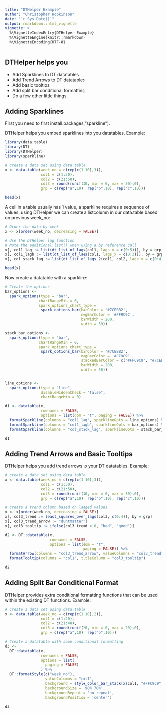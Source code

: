 ---
title: "DTHelper Example"
author: "Christopher Hopkinson"
date: "`r Sys.Date()`"
output: rmarkdown::html_vignette
vignette: >
  %\VignetteIndexEntry{DTHelper Example}
  %\VignetteEngine{knitr::rmarkdown}
  %\VignetteEncoding{UTF-8}
---

## DTHelper helps you 

* Add Sparklines to DT datatables
* Add Trend Arrows to DT datatables
* Add basic tooltips
* Add split bar conditional formatting
* Do a few other little things

## Adding Sparklines

First you need to first install.packages("sparkline").  

DTHelper helps you embed sparklines into you datatables. Example:


```{r}
library(data.table)
library(DT)
library(DTHelper)
library(sparkline)

# create a data set using data.table
x <- data.table(week_no = c(rep(c(1:10),3)), 
                col1 = c(1:30), 
                col2 = c(21:50),
                col3 = round(runif(30, min = 0, max = 30),0),
                grp = c(rep("a",10), rep("b",10), rep("c",10)))

head(x)
```

A cell in a table usually has 1 value, a sparkline requires a sequence of values. using DTHelper we can create a listcolumn in our data.table based on previous week_no:

```{r}
# Order the data by week
x <- x[order(week_no, decreasing = FALSE)]

# Use the DTHelper lag function
# Note the additional list() when using a by reference call
x[, col1_lag := list(dt_list_of_lags(col1, lags_x = c(0:5))), by = grp]
x[, col1_lagb := list(dt_list_of_lags(col1, lags_x = c(0:3))), by = grp]
x[, col_stack_lag := list(dt_list_of_lags_2(col1, col2, lags_x = c(0:4))), by = grp]

head(x)
```

Now create a datatable with a sparkline:

```{r}

# Create the options
bar_options <- 
  spark_options(type = "bar",
               chartRangeMin = 0,
               spark_options_chart_type = 
                spark_options_bar(barColor = '#7CEBB2',
                                  negBarColor = '#FF9C9C',
                                  barWidth = 200,
                                  width = 50))

stack_bar_options <- 
  spark_options(type = "bar",
               chartRangeMin = 0,
               spark_options_chart_type = 
                spark_options_bar(barColor = '#7CEBB2',
                                  negBarColor = '#FF9C9C',
                                  stackedBarColor = c("#FFC9C9", "#7CEBB2"),
                                  barWidth = 200,
                                  width = 50))


line_options <- 
  spark_options(type = "line",
                disableHiddenCheck = "false",
                chartRangeMin = 0)

d1 <- datatable(x, 
                rownames = FALSE,
                options = list(dom = "t", paging = FALSE)) %>% 
  formatSparkline(columns = "col1_lag", sparklineOpts = line_options) %>% 
  formatSparkline(columns = "col1_lagb", sparklineOpts = bar_options) %>% 
  formatSparkline(columns = "col_stack_lag", sparklineOpts = stack_bar_options)

d1
```


## Adding Trend Arrows and Basic Tooltips

DTHelper helps you add trend arrows to your DT datatables. Example:

```{r}

# create a data set using data.table
x <- data.table(week_no = c(rep(c(1:10),3)), 
                col1 = c(1:30), 
                col2 = c(21:50),
                col3 = round(runif(30, min = 0, max = 30),0),
                grp = c(rep("a",10), rep("b",10), rep("c",10)))

# create a trend column based on lagged values
x <- x[order(week_no, decreasing = FALSE)]
x[, col3_trend := least_squares_over_lags(col3, c(0:4)), by = grp]
x[, col3_trend_arrow := "duntmatter"]
x[, col3_tooltip := ifelse(col3_trend < 0, "bad", "good")]

d2 <- DT::datatable(x,
                    rownames = FALSE,
                    options = list(dom = "t",
                                   paging = FALSE)) %>% 
  formatArrow(columns = "col3_trend_arrow", valueColumns = "col3_trend", titleColumn = "col3_tooltip") %>% 
  formatTooltip(columns = "col1", titleColumn = "col3_tooltip")

d2

```

## Adding Split Bar Conditional Format

DTHelper provides extra conditional formatting functions that can be used within the existing DT functions. Example:

```{r}
# create a data set using data.table
x <- data.table(week_no = c(rep(c(1:10),2)), 
                col1 = c(1:20), 
                col2 = c(21:40),
                col3 = round(runif(20, min = 0, max = 20),0),
                grp = c(rep("a",10), rep("b",10)))

# Create a datatable with some conditional formatting
d3 <- 
  DT::datatable(x,
                rownames = FALSE,
                options = list(
                  paging = FALSE)
                ) %>% 
  DT::formatStyle(c("week_no"), 
                  valueColumns = "col1",
                  background = style_color_bar_stack(x$col1, "#FFC9C9", "#7CEBB2", min_range = min(x$col1), max_range = max(x$col1)),
                  backgroundSize = '98% 78%',
                  backgroundRepeat = 'no-repeat',
                  backgroundPosition = 'center')
  
d3

```



